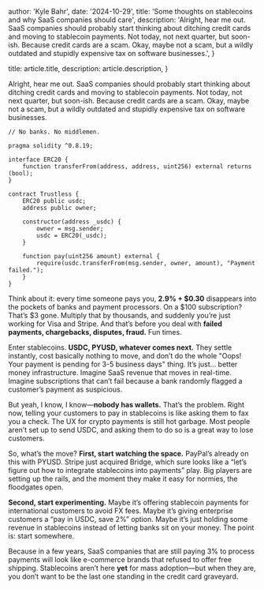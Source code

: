 
  author: 'Kyle Bahr',
  date: '2024-10-29',
  title: 'Some thoughts on stablecoins and why SaaS companies should care',
  description:
    'Alright, hear me out. SaaS companies should probably start thinking about ditching credit cards and moving to stablecoin payments. Not today, not next quarter, but soon-ish. Because credit cards are a scam. Okay, maybe not a scam, but a wildly outdated and stupidly expensive tax on software businesses.',
}

  title: article.title,
  description: article.description,
}


Alright, hear me out. SaaS companies should probably start thinking about ditching credit cards and moving to stablecoin payments. Not today, not next quarter, but soon-ish. Because credit cards are a scam. Okay, maybe not a scam, but a wildly outdated and stupidly expensive tax on software businesses.

```solidity
// No banks. No middlemen.

pragma solidity ^0.8.19;

interface ERC20 {
    function transferFrom(address, address, uint256) external returns (bool);
}

contract Trustless {
    ERC20 public usdc;
    address public owner;

    constructor(address _usdc) {
        owner = msg.sender;
        usdc = ERC20(_usdc);
    }

    function pay(uint256 amount) external {
        require(usdc.transferFrom(msg.sender, owner, amount), "Payment failed.");
    }
}
```

Think about it: every time someone pays you, **2.9% + $0.30** disappears into the pockets of banks and payment processors. On a $100 subscription? That’s $3 gone. Multiply that by thousands, and suddenly you’re just working for Visa and Stripe. And that’s before you deal with **failed payments, chargebacks, disputes, fraud.** Fun times.

Enter stablecoins. **USDC, PYUSD, whatever comes next.** They settle instantly, cost basically nothing to move, and don’t do the whole "Oops! Your payment is pending for 3-5 business days" thing. It’s just… better money infrastructure. Imagine SaaS revenue that moves in real-time. Imagine subscriptions that can’t fail because a bank randomly flagged a customer’s payment as suspicious.

But yeah, I know, I know—**nobody has wallets.** That’s the problem. Right now, telling your customers to pay in stablecoins is like asking them to fax you a check. The UX for crypto payments is still hot garbage. Most people aren’t set up to send USDC, and asking them to do so is a great way to lose customers.

So, what’s the move? **First, start watching the space.** PayPal’s already on this with PYUSD. Stripe just acquired Bridge, which sure looks like a “let’s figure out how to integrate stablecoins into payments” play. Big players are setting up the rails, and the moment they make it easy for normies, the floodgates open.

**Second, start experimenting.** Maybe it’s offering stablecoin payments for international customers to avoid FX fees. Maybe it’s giving enterprise customers a “pay in USDC, save 2%” option. Maybe it’s just holding some revenue in stablecoins instead of letting banks sit on your money. The point is: start somewhere.

Because in a few years, SaaS companies that are still paying 3% to process payments will look like e-commerce brands that refused to offer free shipping. Stablecoins aren’t here **yet** for mass adoption—but when they are, you don’t want to be the last one standing in the credit card graveyard.
